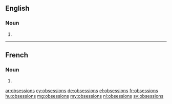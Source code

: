 ==English==

===Noun===
{{head|en|plural}}

# {{plural of|obsession|lang=en}}

----

==French==

===Noun===
{{head|fr|plural}}

# {{plural of|obsession|lang=fr}}

[[ar:obsessions]]
[[cy:obsessions]]
[[de:obsessions]]
[[el:obsessions]]
[[fr:obsessions]]
[[hu:obsessions]]
[[mg:obsessions]]
[[my:obsessions]]
[[nl:obsessions]]
[[sv:obsessions]]